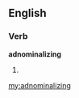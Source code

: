==English==

===Verb===
'''adnominalizing'''

# {{present participle of|[[adnominalize]]}}

[[my:adnominalizing]]